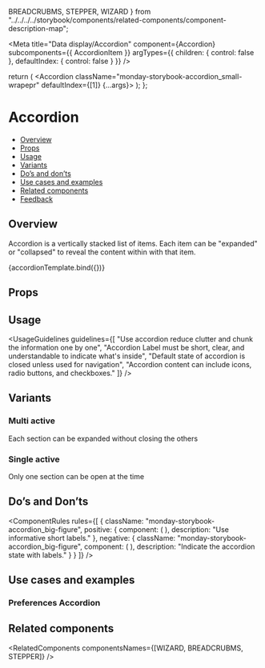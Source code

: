  BREADCRUBMS,
  STEPPER,
  WIZARD
} from "../../../../storybook/components/related-components/component-description-map";

<Meta
  title="Data display/Accordion"
  component={Accordion}
  subcomponents={{ AccordionItem }}
  argTypes={{
    children: { control: false },
    defaultIndex: { control: false }
  }}
/>

<!--- Component template -->

  return (
    <Accordion className="monday-storybook-accordion_small-wrapepr" defaultIndex={[1]} {...args}>
      <AccordionItem title="Notifications" />
      <AccordionItem title="Setting" />
      <AccordionItem title="Info" />
      <AccordionItem title="Profile" />
      <AccordionItem title="Permisions" />
      <AccordionItem title="Seurity" />
      <AccordionItem title="Connectivity" />
      <AccordionItem title="Integration" />
      <AccordionItem title="Assets" />
    </Accordion>
  );
};

<!--- Component documentation -->

# Accordion

- [Overview](#overview)
- [Props](#props)
- [Usage](#usage)
- [Variants](#variants)
- [Do’s and don’ts](#dos-and-donts)
- [Use cases and examples](#use-cases-and-examples)
- [Related components](#related-components)
- [Feedback](#feedback)

## Overview

Accordion is a vertically stacked list of items. Each item can be "expanded" or "collapsed" to reveal the content within with that item.

<Canvas>
  <Story name="Overview" args={{}}>
    {accordionTemplate.bind({})}
  </Story>
</Canvas>

## Props

<ArgsTable story="Overview" />

## Usage

<UsageGuidelines
  guidelines={[
    "Use accordion reduce clutter and chunk the information one by one",
    "Accordion Label must be short, clear, and understandable to indicate what's inside",
    "Default state of accordion is closed unless used for navigation",
    "Accordion content can include icons, radio buttons, and checkboxes."
  ]}
/>

## Variants

### Multi active

Each section can be expanded without closing the others

<Canvas>
  <Story name="Multi active" play={accordionMultiActivePlaySuite}>
    <Accordion className="monday-storybook-accordion_small-wrapepr" allowMultiple defaultIndex={[1, 3]}>
      <AccordionItem title="Notifications">
        <div className="monday-storybook-accordion_small-box" />
      </AccordionItem>
      <AccordionItem title="Setting">
        <div className="monday-storybook-accordion_small-box" />
      </AccordionItem>
      <AccordionItem title="Connectivity">
        <div className="monday-storybook-accordion_small-box" />
      </AccordionItem>
      <AccordionItem title="Integration">
        <div className="monday-storybook-accordion_small-box" />
      </AccordionItem>
      <AccordionItem title="Assets">
        <div className="monday-storybook-accordion_small-box" />
      </AccordionItem>
    </Accordion>
  </Story>
</Canvas>

### Single active

Only one section can be open at the time

<Canvas>
  <Story name="Single active" play={accordionSingleActivePlaySuite}>
    <Accordion className="monday-storybook-accordion_small-wrapepr" defaultIndex={[1]}>
      <AccordionItem title="Notifications">
        <div className="monday-storybook-accordion_small-box" />
      </AccordionItem>
      <AccordionItem title="Setting">
        <div className="monday-storybook-accordion_small-box" />
      </AccordionItem>
      <AccordionItem title="Connectivity">
        <div className="monday-storybook-accordion_small-box" />
      </AccordionItem>
      <AccordionItem title="Integration">
        <div className="monday-storybook-accordion_small-box" />
      </AccordionItem>
      <AccordionItem title="Assets">
        <div className="monday-storybook-accordion_small-box" />
      </AccordionItem>
    </Accordion>
  </Story>
</Canvas>

## Do’s and Don’ts

<ComponentRules
  rules={[
    {
      className: "monday-storybook-accordion_big-figure",
      positive: {
        component: (
          <Accordion className="monday-storybook-accordion_box-small">
            <AccordionItem title="Notifications" />
            <AccordionItem title="Security" />
            <AccordionItem title="InfoAssets" />
          </Accordion>
        ),
        description: "Use informative short labels."
      },
      negative: {
        className: "monday-storybook-accordion_big-figure",
        component: (
          <Accordion className="monday-storybook-accordion_box-small">
            <AccordionItem title="Closed" />
            <AccordionItem title="Closed" />
            <AccordionItem title="Closed" />
          </Accordion>
        ),
        description: "Indicate the accordion state with labels."
      }
    }
  ]}
/>

## Use cases and examples

### Preferences Accordion

<Canvas>
  <Story name="Preferences Accordion">
    <Accordion className="monday-storybook-accordion_wrapper" defaultIndex={[0]}>
      <AccordionItem title="In monday">
        <div className="monday-storybook-accordion_checkbox-wrapper">
          <Checkbox label="Likes my update" checked />
          <Checkbox label="Replies to my update" />
          <Checkbox label="Replies or likes a conversation I'm a part of" checked />
          <Checkbox label="Subscribes me to a Board/Item/Team" checked />
          <Checkbox label="Writes an update on an items I'm subscribed to" checked />
        </div>
      </AccordionItem>
    </Accordion>
  </Story>
</Canvas>

## Related components

<RelatedComponents componentsNames={[WIZARD, BREADCRUBMS, STEPPER]} />
